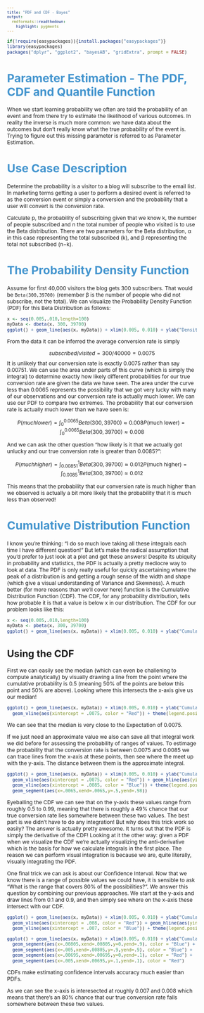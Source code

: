 ```yaml
---
title: "PDF and CDF - Bayes"
output:
  rmdformats::readthedown:
    highlight: pygments
---
```


<style type="text/css">
p{ /* Normal  */
   font-size: 12px;
}
body{ /* Normal  */
   font-size: 12px;
}
td {  /* Table  */
   font-size: 10px;
}
h1 { /* Header 1 */
 font-size: 26px;
 color: #4294ce;
}
h2 { /* Header 2 */
 font-size: 22px;
}
h3 { /* Header 3 */
 font-size: 18px;
}
code.r{ /* Code block */
  font-size: 10px;
}
pre { /* Code block */
  font-size: 10px
}
#table-of-contents h2 {
background-color: #4294ce;
}
#table-of-contents{
background: #688FAD;
}
#nav-top span.glyphicon{
color: #4294ce;
}
#postamble{
background: #4294ce;
border-top: ;
}
</style>


```r
if(!require(easypackages)){install.packages("easypackages")}
library(easypackages)
packages("dplyr", "ggplot2", "bayesAB", "gridExtra", prompt = FALSE)
```

# Parameter Estimation - The PDF, CDF and Quantile Function

When we start learning probability we often are told the probability of an event and from there try to estimate the likelihood of various outcomes. In reality the inverse is much more common: we have data about the outcomes but don't really know what the true probability of the event is. Trying to figure out this missing parameter is referred to as Parameter Estimation.

# Use Case Description

Determine the probability is a visitor to a blog will subscribe to the email list. In marketing terms getting a user to perform a desired event is referred to as the conversion event or simply a conversion and the probability that a user will convert is the conversion rate. 

Calculate p, the probability of subscribing given that we know k, the number of people subscribed and n the total number of people who visited is to use the Beta distribution. There are two parameters for the Beta distribution, α in this case representing the total subscribed (k), and 
β representing the total not subscribed (n−k).

# The Probability Density Function

Assume for first 40,000 visitors the blog gets 300 subscribers. That would be `Beta(300,39700)` (remember β is the number of people who did not subscribe, not the total). We can visualize the Probability Density Function (PDF) for this Beta Distribution as follows:

```r
x <- seq(0.005,.010,length=100)
myData <- dbeta(x, 300, 39700)
ggplot() + geom_line(aes(x, myData)) + xlim(0.005, 0.010) + ylab("Density") + xlab("Probability of Subscription") + ggtitle("Beta PDF")
```

From the data it can be inferred the average conversion rate is simply 

$$ subscribed/visited = 300/40000 = 0.0075 $$
It is unlikely that our conversion rate is exactly 0.0075 rather than say 0.00751. We can use the area under parts of this curve (which is simply the integral) to determine exactly how likely different probabilities for our true conversion rate are given the data we have seen. The area under the curve less than 0.0065 represents the possibility that we got very lucky with many of our observations and our conversion rate is actually much lower. We can use our PDF to compare two extremes. The probability that our conversion rate is actually much lower than we have seen is:

$$ P(much lower) = \int_{0}^{0.0065}Beta(300,39700)≈0.008P(\text{much lower}) = \int_{0}^{0.0065}Beta(300,39700) \approx 0.008 $$

And we can ask the other question "how likely is it that we actually got unlucky and our true conversion rate is greater than 0.0085?":

$$ P(much higher) = \int_{0.00851}^{1}Beta(300,39700)≈0.012P(\text{much higher}) = \int_{0.0085}^{1}Beta(300,39700) \approx 0.012 $$

This means that the probability that our conversion rate is much higher than we observed is actually a bit more likely that the probability that it is much less than observed!

# Cumulative Distribution Function

I know you're thinking: "I do so much love taking all these integrals each time I have different question!" But let's make the radical assumption that you'd prefer to just look at a plot and get these answers! Despite its ubiquity in probability and statistics, the PDF is actually a pretty mediocre way to look at data. The PDF is only really useful for quickly ascertaining where the peak of a distribution is and getting a rough sense of the width and shape (which give a visual understanding of Variance and Skewness). A much better (for more reasons than we'll cover here) function is the Cumulative Distribution Function (CDF). The CDF, for any probability distribution, tells how probable it is that a value is below x in our distribution. The CDF for our problem looks like this:

```r
x <- seq(0.005,.010,length=100)
myData <- pbeta(x, 300, 39700)
ggplot() + geom_line(aes(x, myData)) + xlim(0.005, 0.010) + ylab("Cumulative Probability") + xlab("Probability of Subscription") + ggtitle("Cumulative Probability Distribution")
```

## Using the CDF

First we can easily see the median (which can even be challening to compute analytically) by visually drawing a line from the point where the cumulative probability is 0.5 (meaning 50% of the points are below this point and 50% are above). Looking where this intersects the x-axis give us our median!

```r
ggplot() + geom_line(aes(x, myData)) + xlim(0.005, 0.010) + ylab("Cumulative Probability") + xlab("Probability of Subscription") + ggtitle("Cumulative Probability Distribution") + geom_hline(aes(yintercept = .5, color = "Red")) + 
  geom_vline(aes(xintercept = .0075, color = "Red")) + theme(legend.position="none")
```

We can see that the median is very close to the Expectation of 0.0075.

If we just need an approximate value we also can save all that integral work we did before for assessing the probability of ranges of values. To estimage the probability that the conversion rate is between 0.0075 and 0.0085 we can trace lines from the x-axis at these points, then see where the meet up with the y-axis. The distance between them is the approximate integral.

```r
ggplot() + geom_line(aes(x, myData)) + xlim(0.005, 0.010) + ylab("Cumulative Probability") + xlab("Probability of Subscription") + ggtitle("Cumulative Probability Distribution") + geom_hline(aes(yintercept = .5, color = "Red")) + 
  geom_vline(aes(xintercept = .0075, color = "Red")) + geom_hline(aes(yintercept = .98, color = "Blue")) + 
  geom_vline(aes(xintercept = .0085, color = "Blue")) + theme(legend.position="none") + annotate("text", x=.006, y=.75, label="approx 0.49") +
  geom_segment(aes(x=.0065,xend=.0065,y=.5,yend=.98))
```


Eyeballing the CDF we can see that on the y-axis these values range from roughly 0.5 to 0.99, meaning that there is roughly a 49% chance that our true conversion rate lies somewhere between these two values. The best part is we didn't have to do any integration! But why does this trick work so easily? The answer is actually pretty awesome. It turns out that the PDF is simply the derivative of the CDF! Looking at it the other way: given a PDF when we visualize the CDF we're actually visualizing the anti-derivative which is the basis for how we calculate integrals in the first place. The reason we can perform visual integration is because we are, quite literally, visually integrating the PDF.

One final trick we can ask is about our Confidence Interval. Now that we know there is a range of possible values we could have, it is sensible to ask "What is the range that covers 80% of the possibilities?". We answer this question by combining our previous approaches. We start at the y-axis and draw lines from 0.1 and 0.9, and then simply see where on the x-axis these intersect with our CDF.

```r
ggplot() + geom_line(aes(x, myData)) + xlim(0.005, 0.010) + ylab("Cumulative Probability") + xlab("Probability of Subscription") + ggtitle("Cumulative Probability Distribution") + geom_hline(aes(yintercept = .5, color = "Red")) + 
  geom_vline(aes(xintercept = .008, color = "Red")) + geom_hline(aes(yintercept = .1, color = "Blue")) + 
  geom_vline(aes(xintercept = .007, color = "Blue")) + theme(legend.position="none") 

ggplot() + geom_line(aes(x, myData)) + xlim(0.005, 0.010) + ylab("Cumulative Probability") + xlab("Probability of Subscription") + ggtitle("Cumulative Probability Distribution") + 
  geom_segment(aes(x=.00805,xend=.00805,y=0,yend=.9), color = "Blue") +
  geom_segment(aes(x=.005,xend=.00805,y=.9,yend=.9), color = "Blue") +
  geom_segment(aes(x=.00695,xend=.00695,y=0,yend=.1), color = "Red") +
  geom_segment(aes(x=.005,xend=.00695,y=.1,yend=.1), color = "Red")
```

CDFs make estimating confidence intervals accuracy much easier than PDFs.

As we can see the x-axis is interesected at roughly 0.007 and 0.008 which means that there's an 80% chance that our true conversion rate falls somewhere between these two values.
